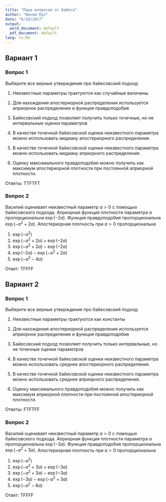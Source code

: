 ```yaml
---
title: "Пара вопросов от Байеса"
author: "Винни-Пух"
date: "6/18/2017"
output:
  word_document: default
  pdf_document: default
lang: ru-RU
---
```


## Вариант 1

### Вопрос 1
Выберите все верные утверждения про байесовский подход:

1. Неизвестные параметры трактуются как случайные величины

2. Для нахождения апостериорной распределения используется априорное распределение и функция правдоподобия

3. Байесовский подход позволяет получить только точечные, но не интервальные оценки параметров

4. В качестве точечной байесовской оценки неизвестного параметра можно использовать медиану апостериорного распределения.

5. В качестве точечной байесовской оценки неизвестного параметра можно использовать медиану априорного распределения.

6. Оценку максимального правдоподобия можно получить как максимум апостериорной плотности при постоянной априорной плотности.

Ответы: TTFTFT


### Вопрос 2

Василий оценивает неизвестный параметр $a>0$ с помощью байесовского подхода. Априорная функция плотности параметра $a$ пропорциональна $\exp(-2a)$. Функция правдоподобия пропорциональна $\exp(-a^2 + 2a)$. Апостериорная плотность при $a>0$ пропорциональна

1. $\exp(-a^2)$
2. $\exp(-a^2+2a) + \exp(-2a)$
3. $\exp(-a^2+2a) - \exp(-2a)$
4. $\exp(-2a) - \exp(-a^2+2a)$
5. $\exp(-a^2-4a)$


Ответ: TFFFF

## Вариант 2




### Вопрос 1
Выберите все верные утверждения про байесовский подход:

1. Неизвестные параметры трактуются как константы

2. Для нахождения апостериорной распределения используется априорное распределение и функция правдоподобия

3. Байесовский подход позволяет получить только интервальные, но не точечные оценки параметров

4. В качестве точечной байесовской оценки неизвестного параметра можно использовать среднее апостериорного распределения.

5. В качестве точечной байесовской оценки неизвестного параметра можно использовать среднее априорного распределения.

6. Оценку максимального правдоподобия можно получить как максимум априорной плотности при постоянной апостериорной плотности.

Ответы: FTFTFF

### Вопрос 2

Василий оценивает неизвестный параметр $a>0$ с помощью байесовского подхода. Априорная функция плотности параметра $a$ пропорциональна $\exp(-3a)$. Функция правдоподобия пропорциональна $\exp(-a^2 + 3a)$. Апостериорная плотность при $a>0$ пропорциональна

1. $\exp(-a^2)$
2. $\exp(-a^2+3a) + \exp(-3a)$
3. $\exp(-a^2+3a) - \exp(-3a)$
4. $\exp(-3a) - \exp(-a^2+3a)$
5. $\exp(-a^2-6a)$


Ответ: TFFFF
